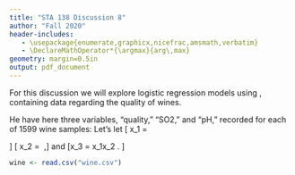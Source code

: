 ```yaml
---
title: "STA 138 Discussion 8"
author: "Fall 2020"
header-includes:
   - \usepackage{enumerate,graphicx,nicefrac,amsmath,verbatim}
   - \DeclareMathOperator*{\argmax}{arg\,max}
geometry: margin=0.5in
output: pdf_document
---
```


For this discussion we will explore logistic regression models using \verb+wine.csv+, containing data regarding the quality of wines.

He have here three variables, "quality," "SO2," and "pH," recorded for each of 1599 wine samples:
\begin{itemize}
\item quality (binary): 1 if high quality, 0 otherwise
\item SO2 (binary): 1 if high sulfur dioxide levels, 0 o.w.
\item pH (numeric): pH of the wine
\end{itemize}

Let's let \[ x_1 = \begin{cases}
1 \quad \text{ if SO2}=1\\ 
0 \quad \text{ if SO2}=0\ ,
\end{cases}\]
\[ x_2 = \text{pH}\ ,\]
and
\[x_3 = x_1\cdot x_2\ . \]

```r
wine <- read.csv("wine.csv")
```

\begin{enumerate}
\item Consider the model \[\log\left(\frac{\pi}{1-\pi}\right)= \alpha + \beta_1 x_1\ .\]
\begin{enumerate}
\item What are the estimated parameters for this model?
\item Interpret the parameters.
\end{enumerate}

\item Consider the model \[\log\left(\frac{\pi}{1-\pi}\right)= \alpha + \beta_2 x_2\ .\]
\begin{enumerate}
\item What are the estimated parameters for this model?
\item Interpret the parameters.
\item Plot both the fitted log-odds and fitted probability of high quality for wines as a function of pH.
\end{enumerate}

\item Consider the model \[\log\left(\frac{\pi}{1-\pi}\right)= \alpha + \beta_1 x_1+ \beta_2 x_2\ .\]
\begin{enumerate}
\item What are the estimated parameters for this model?
\item Interpret the parameters.
\item Plot both the fitted log-odds and fitted probability of high quality for wines as a function of pH and SO2.
\end{enumerate}

\item Consider the model \[\log\left(\frac{\pi}{1-\pi}\right)= \alpha + \beta_1 x_1+ \beta_2 x_2 + \beta_3x_3\ .\]
\begin{enumerate}
\item What are the estimated parameters for this model?
\item Interpret the parameters.
\item Plot both the fitted log-odds and fitted probability of high quality for wines as a function of pH and SO2.
\end{enumerate}
\end{enumerate}
